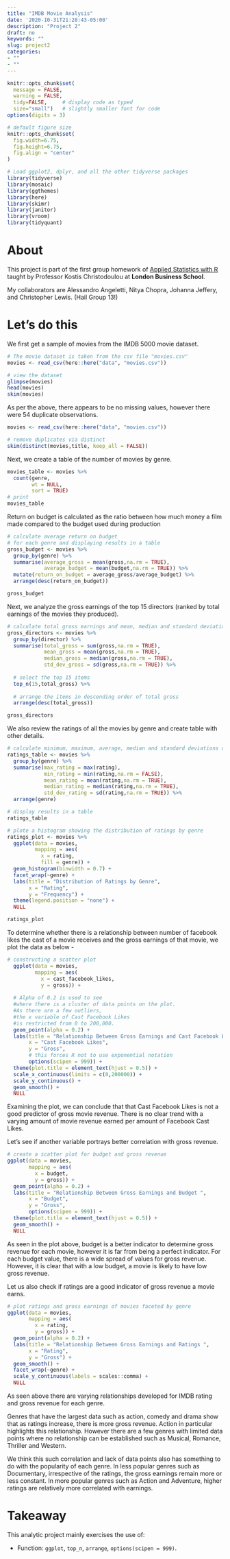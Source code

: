 ```yaml
---
title: "IMDB Movie Analysis"
date: '2020-10-31T21:28:43-05:00'
description: "Project 2"
draft: no
keywords: ""
slug: project2
categories:
- ""
- ""
---
```


```r
knitr::opts_chunk$set(
  message = FALSE, 
  warning = FALSE, 
  tidy=FALSE,     # display code as typed
  size="small")   # slightly smaller font for code
options(digits = 3)

# default figure size
knitr::opts_chunk$set(
  fig.width=6.75, 
  fig.height=6.75,
  fig.align = "center"
)
```

```r
# Load ggplot2, dplyr, and all the other tidyverse packages
library(tidyverse)  
library(mosaic)
library(ggthemes)
library(here)
library(skimr)
library(janitor)
library(vroom)
library(tidyquant)
```

# About

This project is part of the first group homework of [Applied Statistics with R](https://mam2021.netlify.app/) taught by Professor Kostis Christodoulou at **London Business School**.

My collaborators are Alessandro Angeletti, Nitya Chopra, Johanna Jeffery, and Christopher Lewis. (Hail Group 13!)


# Let's do this

We first get a sample of movies from the IMDB 5000 movie dataset.
  
```r
# The movie dataset is taken from the csv file "movies.csv"
movies <- read_csv(here::here("data", "movies.csv"))

# view the dataset
glimpse(movies)
head(movies)
skim(movies)
```

As per the above, there appears to be no missing values, however there were 54 duplicate observations. 

```r
movies <- read_csv(here::here("data", "movies.csv"))

# remove duplicates via distinct
skim(distinct(movies,title, keep_all = FALSE))
```

Next, we create a table of the number of movies by genre. 

``` r
movies_table <- movies %>% 
  count(genre, 
        wt = NULL, 
        sort = TRUE)
# print
movies_table
```

Return on budget is calculated as the ratio between how much money a film made compared to the budget used during production

``` r
# calculate average return on budget 
# for each genre and displaying results in a table
gross_budget <- movies %>% 
  group_by(genre) %>% 
  summarise(average_gross = mean(gross,na.rm = TRUE),
            average_budget = mean(budget,na.rm = TRUE)) %>% 
  mutate(return_on_budget = average_gross/average_budget) %>% 
  arrange(desc(return_on_budget))

gross_budget
```

Next, we analyze the gross earnings of the top 15 directors (ranked by total earnings of the movies they produced).

``` r
# calculate total gross earnings and mean, median and standard deviation by director
gross_directors <- movies %>% 
  group_by(director) %>% 
  summarise(total_gross = sum(gross,na.rm = TRUE), 
            mean_gross = mean(gross,na.rm = TRUE), 
            median_gross = median(gross,na.rm = TRUE), 
            std_dev_gross = sd(gross,na.rm = TRUE)) %>% 
  
  # select the top 15 items
  top_n(15,total_gross) %>% 
  
  # arrange the items in descending order of total gross
  arrange(desc(total_gross))

gross_directors
```

We also review the ratings of all the movies by genre and create table with other details. 

``` r
# calculate minimum, maximum, average, median and standard deviations of ratings by genre
ratings_table <- movies %>% 
  group_by(genre) %>% 
  summarise(max_rating = max(rating), 
            min_rating = min(rating,na.rm = FALSE), 
            mean_rating = mean(rating,na.rm = TRUE), 
            median_rating = median(rating,na.rm = TRUE), 
            std_dev_rating = sd(rating,na.rm = TRUE)) %>%
  arrange(genre)

# display results in a table
ratings_table

# plote a histogram showing the distribution of ratings by genre
ratings_plot <- movies %>% 
  ggplot(data = movies, 
         mapping = aes(
           x = rating, 
           fill = genre)) +
  geom_histogram(binwidth = 0.7) +
  facet_wrap(~genre) +
  labs(title = "Distribution of Ratings by Genre", 
       x = "Rating", 
       y = "Frequency") + 
  theme(legend.position = "none") +
  NULL

ratings_plot
```

To determine whether there is a relationship between number of facebook likes the cast of a movie receives and the gross earnings of that movie, we plot the data as below -

```r

# constructing a scatter plot 
  ggplot(data = movies, 
         mapping = aes(
           x = cast_facebook_likes, 
           y = gross)) +
  
  # Alpha of 0.2 is used to see 
  #where there is a cluster of data points on the plot. 
  #As there are a few outliers, 
  #the x variable of Cast Facebook Likes 
  #is restricted from 0 to 200,000.
  geom_point(alpha = 0.2) +
  labs(title = "Relationship Between Gross Earnings and Cast Facebook Likes ", 
       x = "Cast Facebook Likes", 
       y = "Gross",
       # this forces R not to use exponential notation
       options(scipen = 999)) + 
  theme(plot.title = element_text(hjust = 0.5)) +
  scale_x_continuous(limits = c(0,200000)) +
  scale_y_continuous() +
  geom_smooth() +
  NULL


```

Examining the plot, we can conclude that that Cast Facebook Likes is not a good predictor of gross movie revenue. There is no clear trend with a varying amount of movie revenue earned per amount of Facebook Cast Likes. 

Let's see if another variable portrays better correlation with gross revenue.

```r
# create a scatter plot for budget and gross revenue 
ggplot(data = movies, 
       mapping = aes(
         x = budget, 
         y = gross)) +
  geom_point(alpha = 0.2) +
  labs(title = "Relationship Between Gross Earnings and Budget ", 
       x = "Budget", 
       y = "Gross",
       options(scipen = 999)) + 
  theme(plot.title = element_text(hjust = 0.5)) +
  geom_smooth() +
  NULL
```

As seen in the plot above, budget is a better indicator to determine gross revenue for each movie, however it is far from being a perfect indicator. For each budget value, there is a wide spread of values for gross revenue. However, it is clear that with a low budget, a movie is likely to have low gross revenue. 

Let us also check if ratings are a good indicator of gross revenue a movie earns.

```r
# plot ratings and gross earnings of movies faceted by genre
ggplot(data = movies, 
       mapping = aes(
         x = rating, 
         y = gross)) +
  geom_point(alpha = 0.2) +
  labs(title = "Relationship Between Gross Earnings and Ratings ", 
       x = "Rating", 
       y = "Gross") + 
  geom_smooth() +
  facet_wrap(~genre) +
  scale_y_continuous(labels = scales::comma) +
  NULL
```

As seen above there are varying relationships developed for IMDB rating and gross revenue for each genre.

Genres that have the largest data such as action, comedy and drama show that as ratings increase, there is more gross revenue. Action in particular highlights this relationship. However there are a few genres with limited data points where no relationship can be established such as Musical, Romance, Thriller and Western.

We think this such correlation and lack of data points also has something to do with the popularity of each genre. In less popular genres such as Documentary, irrespective of the ratings, the gross earnings remain more or less constant. In more popular genres such as Action and Adventure, higher ratings are relatively more correlated with earnings.  

# Takeaway

This analytic project mainly exercises the use of:\n

- Function: `ggplot`, `top_n`, `arrange`, `options(scipen = 999)`.











